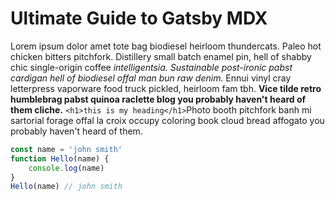 # Ultimate Guide to Gatsby MDX

Lorem ipsum dolor amet tote bag biodiesel heirloom thundercats. Paleo hot chicken bitters pitchfork. Distillery small batch enamel pin, hell of shabby chic single-origin coffee _intelligentsia. Sustainable post-ironic pabst cardigan hell of biodiesel offal man bun raw denim._ Ennui vinyl cray letterpress vaporware food truck pickled, heirloom fam tbh. **Vice tilde retro humblebrag pabst quinoa raclette blog you probably haven't heard of them cliche.** 
`<h1>this is my heading</h1>`Photo booth pitchfork banh mi sartorial forage offal la croix occupy coloring book cloud bread affogato you probably haven't heard of them.

<div className="code">

```javascript
const name = 'john smith'
function Hello(name) {
    console.log(name)
}
Hello(name) // john smith
```

</div>
